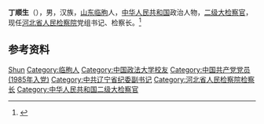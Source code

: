 '''丁顺生'''（{{bd|1964年|11月|}}），男，汉族，[[山东|山东]][[临朐|临朐]]人，[[中华人民共和国|中华人民共和国]]政治人物，[[二级大检察官|二级大检察官]]，现任[[河北省人民检察院|河北省人民检察院]]党组书记、检察长。<ref>{{Cite web|title=全国新一届省、自治区、直辖市人民检察院检察长名单+简历|url=http://district.ce.cn/newarea/sddy/201802/26/t20180226_28254017_3.shtml|accessdate=2020-07-03|work=中国经济网|archive-date=2020-07-04|archive-url=https://web.archive.org/web/20200704053331/http://district.ce.cn/newarea/sddy/201802/26/t20180226_28254017_3.shtml|dead-url=no}}</ref>

== 参考资料 ==
{{reflist}}

{{中国人物小作品}}
{{河北省领导人}}

{{Authority control}}
{{DEFAULTSORT:Ding丁}}
[[Category:丁姓|Shun]]
[[Category:临朐人|Category:临朐人]]
[[Category:中国政法大学校友|Category:中国政法大学校友]]
[[Category:中国共产党党员_(1985年入党)|Category:中国共产党党员 (1985年入党)]]
[[Category:中共辽宁省纪委副书记|Category:中共辽宁省纪委副书记]]
[[Category:河北省人民检察院检察长|Category:河北省人民检察院检察长]]
[[Category:中华人民共和国二级大检察官|Category:中华人民共和国二级大检察官]]